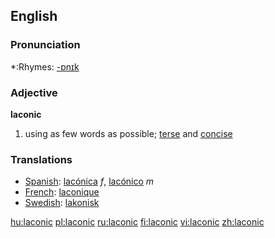 ==English==

===Pronunciation===
*:Rhymes: [[Rhymes:English:-ɒnɪk|-ɒnɪk]]

===Adjective===
'''laconic'''
# using as few words as possible; [[terse]] and [[concise]]

===Translations===
*[[Spanish]]: [[lacónica]] ''f'', [[lacónico]] ''m''
*[[French]]: [[laconique]] 
*[[Swedish]]: [[lakonisk]]

[[hu:laconic]]
[[pl:laconic]]
[[ru:laconic]]
[[fi:laconic]]
[[vi:laconic]]
[[zh:laconic]]